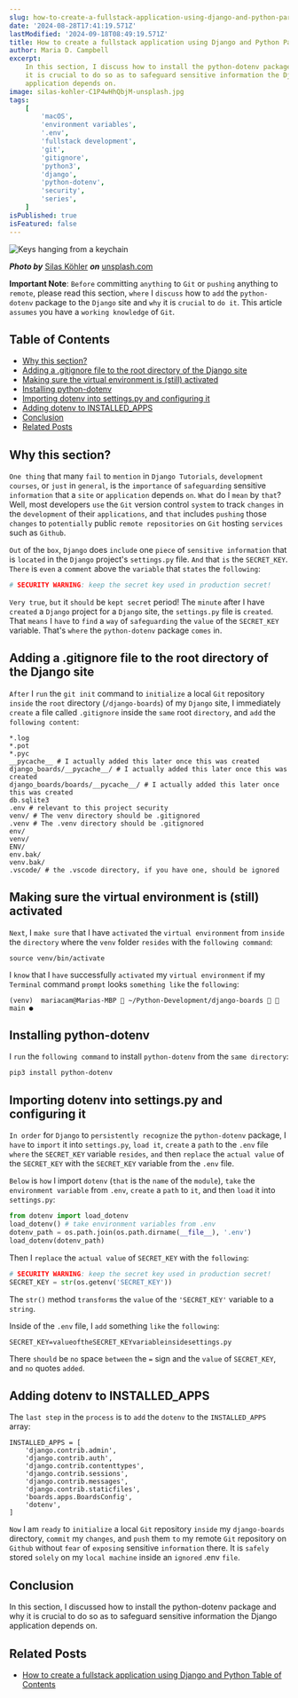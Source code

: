 ```yaml
---
slug: how-to-create-a-fullstack-application-using-django-and-python-part-4
date: '2024-08-28T17:41:19.571Z'
lastModified: '2024-09-18T08:49:19.571Z'
title: How to create a fullstack application using Django and Python Part 4
author: Maria D. Campbell
excerpt:
    In this section, I discuss how to install the python-dotenv package and why
    it is crucial to do so as to safeguard sensitive information the Django
    application depends on.
image: silas-kohler-C1P4wHhQbjM-unsplash.jpg
tags:
    [
        'macOS',
        'environment variables',
        '.env',
        'fullstack development',
        'git',
        'gitignore',
        'python3',
        'django',
        'python-dotenv',
        'security',
        'series',
    ]
isPublished: true
isFeatured: false
---
```


![Keys hanging from a keychain](silas-kohler-C1P4wHhQbjM-unsplash.jpg)

**_Photo by_**
[Silas Köhler](https://unsplash.com/photos/black-skeleton-keys-C1P4wHhQbjM)
**_on_**
[unsplash.com](https://unsplash.com/photos/black-skeleton-keys-C1P4wHhQbjM)

**Important Note**: `Before` committing `anything` to `Git` or `pushing`
anything to `remote`, please read this section, `where` I `discuss` how to `add`
the `python-dotenv` package to the `Django` site and `why` it is `crucial` to
`do it`. This article `assumes` you have a `working knowledge` of `Git`.

## Table of Contents

-   [Why this section?](#why-this-section)
-   [Adding a .gitignore file to the root directory of the Django site](#adding-a-gitignore-file-to-the-root-directory-of-the-django-site)
-   [Making sure the virtual environment is (still) activated](#making-sure-the-virtual-environment-is-still-activated)
-   [Installing python-dotenv](#installing-python-dotenv)
-   [Importing dotenv into settings.py and configuring it](#importing-dotenv-into-settingspy-and-configuring-it)
-   [Adding dotenv to INSTALLED_APPS](#adding-dotenv-to-installed-apps)
-   [Conclusion](#conclusion)
-   [Related Posts](#related-posts)

## Why this section?

`One thing` that many `fail` to `mention` in `Django Tutorials`,
`development courses`, or `just` in `general`, is the `importance` of
`safeguarding` sensitive `information` that a `site` or `application` depends
`on`. `What` do I `mean` by `that`? Well, most developers `use` the `Git`
version control `system` to track `changes` in the `development` of their
`applications`, and `that` includes `pushing` those `changes` to `potentially`
public `remote repositories` on `Git` hosting `services` such as `Github`.

`Out` of the `box`, `Django` does `include` one `piece` of
`sensitive information` that is `located` in the `Django` project's
`settings.py` file. `And` that `is` the `SECRET_KEY`. `There` is `even` a
`comment` above the `variable` that `states` the `following`:

```python
# SECURITY WARNING: keep the secret key used in production secret!
```

`Very true`, `but` it `should` be `kept secret` period! The `minute` after I
have `created` a `Django` project for a `Django` site, the `settings.py` file is
`created`. That `means` I `have` to `find` a `way` of `safeguarding` the `value`
of the `SECRET_KEY` variable. That's `where` the `python-dotenv` package `comes`
in.

## Adding a .gitignore file to the root directory of the Django site

`After` I `run` the `git init` command to `initialize` a local `Git` repository
`inside` the `root` directory (`/django-boards`) of my `Django` site, I
immediately `create` a file called `.gitignore` inside the `same` root
`directory`, and `add` the `following content`:

```shell
*.log
*.pot
*.pyc
__pycache__ # I actually added this later once this was created
django_boards/__pycache__/ # I actually added this later once this was created
django_boards/boards/__pycache__/ # I actually added this later once this was created
db.sqlite3
.env # relevant to this project security
venv/ # The venv directory should be .gitignored
.venv # The .venv directory should be .gitignored
env/
venv/
ENV/
env.bak/
venv.bak/
.vscode/ # the .vscode directory, if you have one, should be ignored
```

## Making sure the virtual environment is (still) activated

`Next`, I `make sure` that I have `activated` the `virtual environment` from
`inside` the `directory` where the `venv` folder `resides` with the
`following command`:

```shell
source venv/bin/activate
```

I `know` that I `have` successfully `activated` my `virtual environment` if my
`Terminal` command `prompt` looks `something like` the `following`:

```shell
(venv)  mariacam@Marias-MBP  ~/Python-Development/django-boards   main ●
```

## Installing python-dotenv

I `run` the `following command` to install `python-dotenv` from the
`same directory`:

```shell
pip3 install python-dotenv
```

## Importing dotenv into settings.py and configuring it

`In order` for `Django` to `persistently recognize` the `python-dotenv` package,
I `have` to `import` it into `settings.py`, `load it`, `create` a `path` to the
`.env` file `where` the `SECRET_KEY` variable `resides`, `and` then `replace`
the `actual value` of the `SECRET_KEY` with the `SECRET_KEY` variable from the
`.env` file.

`Below` is `how` I import `dotenv` (`that` is the `name` of the `module`),
`take` the `environment variable` from `.env`, `create` a `path` to `it`, and
then `load` it into `settings.py`:

```python
from dotenv import load_dotenv
load_dotenv() # take environment variables from .env
dotenv_path = os.path.join(os.path.dirname(__file__), '.env')
load_dotenv(dotenv_path)
```

Then I `replace` the `actual value` of `SECRET_KEY` with the `following`:

```python
# SECURITY WARNING: keep the secret key used in production secret!
SECRET_KEY = str(os.getenv('SECRET_KEY'))
```

The `str()` method `transforms` the `value` of the `'SECRET_KEY'` variable to a
`string`.

Inside of the `.env` file, I `add` something `like` the `following`:

```shell
SECRET_KEY=valueoftheSECRET_KEYvariableinsidesettings.py
```

There `should` be `no` space `between` the `=` sign and the `value` of
`SECRET_KEY`, and `no` quotes `added`.

## Adding dotenv to INSTALLED_APPS

The `last step` in the `process` is to `add` the `dotenv` to the
`INSTALLED_APPS` array:

```shell
INSTALLED_APPS = [
    'django.contrib.admin',
    'django.contrib.auth',
    'django.contrib.contenttypes',
    'django.contrib.sessions',
    'django.contrib.messages',
    'django.contrib.staticfiles',
    'boards.apps.BoardsConfig',
    'dotenv',
]
```

`Now` I am `ready` to `initialize` a local `Git` repository `inside` my
`django-boards` directory, `commit` my `changes`, and `push` them `to` my remote
`Git` repository on `Github` without `fear` of `exposing` sensitive
`information` there. It is `safely` stored `solely` on my `local machine` inside
an `ignored` .env `file`.

## Conclusion

In this section, I discussed how to install the python-dotenv package and why it
is crucial to do so as to safeguard sensitive information the Django application
depends on.

## Related Posts

-   [How to create a fullstack application using Django and Python Table of Contents](/blog/how-to-create-a-fullstack-application-using-django-and-python-table-of-contents)
